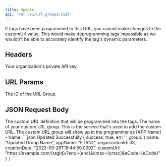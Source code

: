 ```yaml
---
title: Update
api: 'PUT /v1/url-groups/{id}'
---
```


<Note>
	If tags have been programmed to this URL, you cannot make changes to the customUrl value.
	This would make deprogramming tags impossible as we wouldn't be able to accurately identify the tag's dynamic parameters.
</Note>

<br/>

## Headers
<ParamField header="API-Key" placeholder="Your Private API Key" type="string" required>
  Your organization's private API key.
</ParamField>

## URL Params
<ParamField path="id" placeholder="URL Group ID" type="string" required>
	The ID of the URL Group.
</ParamField>

## JSON Request Body
<ParamField body="customUrl" placeholder="My Website" type="string">
	The custom URL definition that will be programmed into the tags.
</ParamField>

<ParamField body="name" placeholder="https://example.com/{tagId}/?enc={enc}&cmac={cmac}&eCode={eCode}" type="string">
	The name of your custom URL group.
</ParamField>

<ParamField body="appName" placeholder="My Website" type="string">
	This is the service that's used to add the custom URL.
	The custom URL group will show up in the programmer as [APP Name] - Name.
</ParamField>

<ResponseExample>
```json Updated Successfully
{
	success: true,
	err: '',
	group: {
		name: "Updated Group Name",
		appName: "ETRNL",
        organizationId: 33,
        creationDate: "2023-09-26T18:44:59.000Z",
		customUrl: "https://example.com/{tagId}/?enc={enc}&cmac={cmac}&eCode={eCode}"
	}
}
```
</ResponseExample>